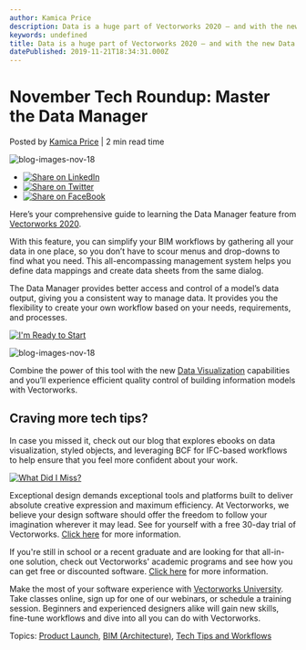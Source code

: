 ```yaml
---
author: Kamica Price
description: Data is a huge part of Vectorworks 2020 — and with the new Data Manager, it all lives in one place. Read for an in-depth guide. 
keywords: undefined
title: Data is a huge part of Vectorworks 2020 — and with the new Data Manager, it all lives in one place. Read for an in-depth guide.  
datePublished: 2019-11-21T18:34:31.000Z
---
```

  

# November Tech Roundup: Master the Data Manager

 Posted by [Kamica Price](https://blog.vectorworks.net/author/kamica-price) | 2 min read time 

![blog-images-nov-18](https://blog.vectorworks.net/hubfs/Blog%20Images/191121_November%20Tech%20Roundup/blog-images-nov-18.jpg) 

* [![Share on LinkedIn](https://2659751.fs1.hubspotusercontent-na1.net/hubfs/2659751/michaelDemo/share-LI.png)](http://www.linkedin.com/shareArticle?mini=true&url=https%3A%2F%2Fblog.vectorworks.net%2Fnovember-tech-roundup-master-the-data-manager)
* [![Share on Twitter](https://2659751.fs1.hubspotusercontent-na1.net/hubfs/2659751/michaelDemo/share-TW.png)](https://www.twitter.com/share?text=November%20Tech%20Roundup:%20Master%20the%20Data%20Manager&url=https%3A%2F%2Fblog.vectorworks.net%2Fnovember-tech-roundup-master-the-data-manager&via=PMGTweets)
* [![Share on FaceBook](https://2659751.fs1.hubspotusercontent-na1.net/hubfs/2659751/michaelDemo/share-FB.png)](https://www.facebook.com/sharer/sharer.php?u=https%3A%2F%2Fblog.vectorworks.net%2Fnovember-tech-roundup-master-the-data-manager)

Here’s your comprehensive guide to learning the Data Manager feature from [Vectorworks 2020](https://www.vectorworks.net/en-US/2020?utm%5Fcampaign=blog&utm%5Fmedium=planetvectorworks&utm%5Fsource=intext&utm%5Fcontent=novembertechroundup112119).

With this feature, you can simplify your BIM workflows by gathering all your data in one place, so you don’t have to scour menus and drop-downs to find what you need. This all-encompassing management system helps you define data mappings and create data sheets from the same dialog.

The Data Manager provides better access and control of a model’s data output, giving you a consistent way to manage data. It provides you the flexibility to create your own workflow based on your needs, requirements, and processes.

[![I'm Ready to Start](https://no-cache.hubspot.com/cta/default/3018241/82cde9b5-c994-42f7-ab78-190100e7d575.png)](https://cta-redirect.hubspot.com/cta/redirect/3018241/82cde9b5-c994-42f7-ab78-190100e7d575) 

![blog-images-nov-18](https://blog.vectorworks.net/hs-fs/hubfs/Blog%20Images/191121_November%20Tech%20Roundup/blog-images-nov-18.jpg?width=600&name=blog-images-nov-18.jpg)

Combine the power of this tool with the new [Data Visualization](https://university.vectorworks.net/mod/scorm/player.php?scoid=282&cm=356&currentorg=articulate%5Frise?utm%5Fcampaign=blog&utm%5Fmedium=planetvectorworks&utm%5Fsource=intext&utm%5Fcontent=novembertechroundup112119) capabilities and you’ll experience efficient quality control of building information models with Vectorworks.

## **Craving more tech tips?**

In case you missed it, check out our blog that explores ebooks on data visualization, styled objects, and leveraging BCF for IFC-based workflows to help ensure that you feel more confident about your work.

[![What Did I Miss?](https://no-cache.hubspot.com/cta/default/3018241/0e90dbe1-1e81-41e6-813b-f78c34d5572f.png)](https://cta-redirect.hubspot.com/cta/redirect/3018241/0e90dbe1-1e81-41e6-813b-f78c34d5572f) 

Exceptional design demands exceptional tools and platforms built to deliver absolute creative expression and maximum efficiency. At Vectorworks, we believe your design software should offer the freedom to follow your imagination wherever it may lead. See for yourself with a free 30-day trial of Vectorworks. [Click here](https://www.vectorworks.net/trial/form) for more information.

If you're still in school or a recent graduate and are looking for that all-in-one solution, check out Vectorworks' academic programs and see how you can get free or discounted software. [Click here](https://www.vectorworks.net/en-US/education) for more information.

Make the most of your software experience with [Vectorworks University](https://university.vectorworks.net/). Take classes online, sign up for one of our webinars, or schedule a training session. Beginners and experienced designers alike will gain new skills, fine-tune workflows and dive into all you can do with Vectorworks. 

 Topics: [Product Launch](https://blog.vectorworks.net/topic/product-launch), [BIM (Architecture)](https://blog.vectorworks.net/topic/bim-architecture), [Tech Tips and Workflows](https://blog.vectorworks.net/topic/tech-tips-and-workflows) 

  